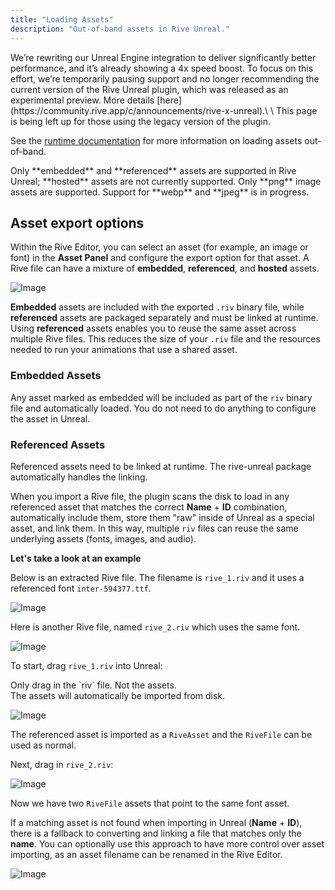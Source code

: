 ```yaml
---
title: "Loading Assets"
description: "Out-of-band assets in Rive Unreal."
---
```


<Warning>
  We’re rewriting our Unreal Engine integration to deliver significantly better performance, and it’s already showing a 4x speed boost. To focus on this effort, we’re temporarily pausing support and no longer recommending the current version of the Rive Unreal plugin, which was released as an experimental preview. More details [here](https://community.rive.app/c/announcements/rive-x-unreal).\
  \
  This page is being left up for those using the legacy version of the plugin.
</Warning>

See the [runtime documentation](/runtimes/loading-assets) for more information on loading assets out-of-band.

<Note>
  Only **embedded** and **referenced** assets are supported in Rive Unreal; **hosted** assets are not currently supported.
</Note>

<Note>
  Only **png** image assets are supported. Support for **webp** and **jpeg** is in progress.
</Note>

## Asset export options

Within the Rive Editor, you can select an asset (for example, an image or font) in the **Asset Panel** and configure the export option for that asset. A Rive file can have a mixture of **embedded**, **referenced**, and **hosted** assets.

![Image](/images/game-runtimes/unreal/e716e2a5-b846-4140-b2a3-5675a1318f0b.webp)

**Embedded** assets are included with the exported `.riv` binary file, while **referenced** assets are packaged separately and must be linked at runtime. Using **referenced** assets enables you to reuse the same asset across multiple Rive files. This reduces the size of your `.riv` file and the resources needed to run your animations that use a shared asset.

### Embedded Assets

Any asset marked as embedded will be included as part of the `riv` binary file and automatically loaded. You do not need to do anything to configure the asset in Unreal.

### Referenced Assets

Referenced assets need to be linked at runtime. The rive-unreal package automatically handles the linking.

When you import a Rive file, the plugin scans the disk to load in any referenced asset that matches the correct **Name** + **ID** combination, automatically include them, store them "raw" inside of Unreal as a special asset, and link them. In this way, multiple `riv` files can reuse the same underlying assets (fonts, images, and audio).

**Let's take a look at an example**

Below is an extracted Rive file. The filename is `rive_1.riv` and it uses a referenced font `inter-594377.ttf`.

![Image](/images/game-runtimes/unreal/14b577a8-6fb9-4360-a421-756e77934f78.webp)

Here is another Rive file, named `rive_2.riv` which uses the same font.

![Image](/images/game-runtimes/unreal/afd7051b-ad61-4c17-be87-898eae995c05.webp)

To start, drag `rive_1.riv` into Unreal:

<Warning>
  Only drag in the `riv` file. Not the assets.<br />
  The assets will automatically be imported from disk.
</Warning>

![Image](/images/game-runtimes/unreal/fb796a61-17d8-47f5-9357-97a49da0e35a.webp)

The referenced asset is imported as a `RiveAsset` and the `RiveFile` can be used as normal.

Next, drag in `rive_2.riv`:

![Image](/images/game-runtimes/unreal/d151f7f7-d3d6-42e3-9119-7b263eb976ed.webp)

Now we have two `RiveFile` assets that point to the same font asset.

If a matching asset is not found when importing in Unreal (**Name** + **ID**), there is a fallback to converting and linking a file that matches only the **name**. You can optionally use this approach to have more control over asset importing, as an asset filename can be renamed in the Rive Editor.

![Image](/images/game-runtimes/unreal/69c62b2a-2a82-4422-ba5c-60df9f792574.webp)